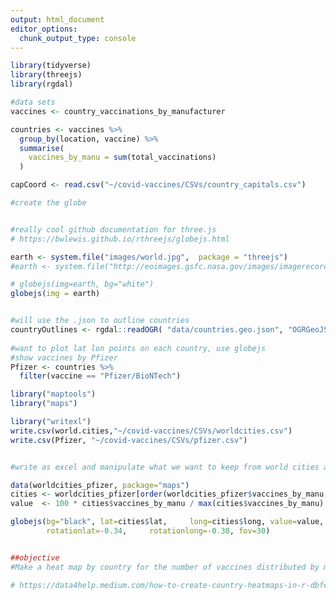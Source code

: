 ```yaml
---
output: html_document
editor_options: 
  chunk_output_type: console
---
```

```r
library(tidyverse)
library(threejs)
library(rgdal)

#data sets
vaccines <- country_vaccinations_by_manufacturer

countries <- vaccines %>%
  group_by(location, vaccine) %>%
  summarise(
    vaccines_by_manu = sum(total_vaccinations)
  )

capCoord <- read.csv("~/covid-vaccines/CSVs/country_capitals.csv")
```

```r
#create the globe


#really cool github documentation for three.js 
# https://bwlewis.github.io/rthreejs/globejs.html 

earth <- system.file("images/world.jpg",  package = "threejs")
#earth <- system.file("http://eoimages.gsfc.nasa.gov/images/imagerecords/73000/73909/world.topo.bathy.200412.3x5400x2700.jpg",  package = "threejs")

# globejs(img=earth, bg="white")
globejs(img = earth)


#will use the .json to outline countries
countryOutlines <- rgdal::readOGR( "data/countries.geo.json", "OGRGeoJSON")
                                              
#want to plot lat lon points on each country, use globejs 
#show vaccines by Pfizer 
Pfizer <- countries %>%
  filter(vaccine == "Pfizer/BioNTech")

library("maptools")
library("maps")

library("writexl")
write.csv(world.cities,"~/covid-vaccines/CSVs/worldcities.csv")
write.csv(Pfizer, "~/covid-vaccines/CSVs/pfizer.csv")


#write as excel and manipulate what we want to keep from world cities and combine with Pfizer data and reupload 

data(worldcities_pfizer, package="maps")
cities <- worldcities_pfizer[order(worldcities_pfizer$vaccines_by_manu,decreasing=TRUE)[1:37],]
value  <- 100 * cities$vaccines_by_manu / max(cities$vaccines_by_manu)

globejs(bg="black", lat=cities$lat,     long=cities$long, value=value, 
        rotationlat=-0.34,     rotationlong=-0.38, fov=30)


##objective 
#Make a heat map by country for the number of vaccines distributed by manufacturer in each country. Let shiny pick a drop down for vaccine manufacturer and the output is a global heat map where color indicates the total number of vaccines distributed 

# https://data4help.medium.com/how-to-create-country-heatmaps-in-r-dbfe5ad6e2f1


```
